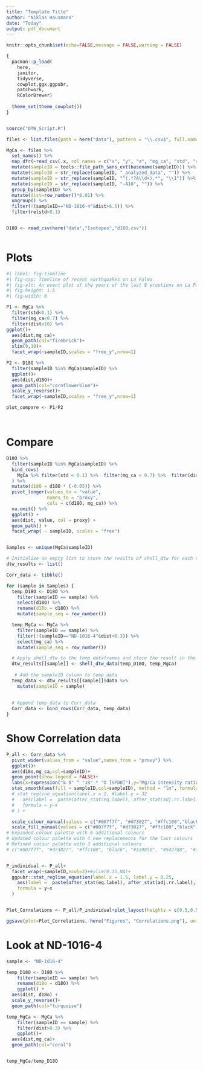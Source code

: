 ```yaml
---
title: "Template Title"
author: "Niklas Hausmann"
date: "Today"
output: pdf_document
---
```

```r

knitr::opts_chunk$set(echo=FALSE,message = FALSE,warning = FALSE)

{
  pacman::p_load(
    here,
    janitor,
    tidyverse,
    cowplot,ggx,ggpubr,
    patchwork,
    RColorBrewer) 
  
  theme_set(theme_cowplot())
}


source("DTW_Script.R")

files <- list.files(path = here("data"), pattern = "\\.csv$", full.names = TRUE)

MgCa <- files %>%
  set_names() %>%
  map_dfr(~read_csv(.x, col_names = c("x", "y", "z", "mg_ca", "std", "relstd")), .id = "sampleID") %>%
  mutate(sampleID = tools::file_path_sans_ext(basename(sampleID))) %>%
  mutate(sampleID = str_replace(sampleID, "_analyzed_data", "")) %>%
  mutate(sampleID = str_replace(sampleID, "^(.*?A\\d+).*", "\\1")) %>% 
  mutate(sampleID = str_replace(sampleID, "-A10", "")) %>% 
  group_by(sampleID) %>% 
  mutate(dist=row_number()*0.01) %>% 
  ungroup() %>% 
  filter(!(sampleID=="ND-1016-4"&dist>6.5)) %>% 
  filter(relstd<0.1)


D18O <- read_csv(here("data","Isotopes","d18O.csv"))



```


# Plots

```r
#| label: fig-timeline
#| fig-cap: Timeline of recent earthquakes on La Palma
#| fig-alt: An event plot of the years of the last 8 eruptions on La Palma.
#| fig-height: 1.5
#| fig-width: 6

P1 <- MgCa %>% 
  filter(std<0.1) %>% 
  filter(mg_ca<0.7) %>% 
  filter(dist<10) %>% 
ggplot()+
  aes(dist,mg_ca)+
  geom_path(col="firebrick")+
  xlim(0,10)+
  facet_wrap(~sampleID,scales = "free_y",nrow=1)

P2 <- D18O %>% 
  filter(sampleID %in% MgCa$sampleID) %>% 
  ggplot()+
  aes(dist,d18O)+
  geom_path(col="cornflowerblue")+
  scale_y_reverse()+
  facet_wrap(~sampleID,scales = "free_y",nrow=1)

plot_compare <- P1/P2




```

# Compare

```r
D18O %>%
  filter(sampleID %in% MgCa$sampleID) %>%
  bind_rows(
    MgCa %>% filter(std < 0.1) %>%  filter(mg_ca < 0.7) %>%  filter(dist < 10)%>% select(sampleID, dist, mg_ca)
  ) %>%
  mutate(d18O = d18O * (-0.05)) %>%
  pivot_longer(values_to = "value",
               names_to = "proxy",
               cols = c(d18O, mg_ca)) %>%
  na.omit() %>%
  ggplot() +
  aes(dist, value, col = proxy) +
  geom_path() +
  facet_wrap( ~ sampleID, scales = "free")



```



```r
Samples <- unique(MgCa$sampleID)

# Initialize an empty list to store the results of shell_dtw for each sample
dtw_results <- list()

Corr_data <- tibble()

for (sample in Samples) {
  temp_D18O <- D18O %>% 
    filter(sampleID == sample) %>% 
    select(d18O) %>% 
    rename(d18o = d18O) %>% 
    mutate(sample_seq = row_number()) 

  temp_MgCa <- MgCa %>% 
    filter(sampleID == sample) %>% 
    filter(!(sampleID=="ND-1016-4"&dist<0.3)) %>% 
    select(mg_ca) %>% 
    mutate(sample_seq = row_number())

  # Apply shell_dtw to the temp dataframes and store the result in the list
  dtw_results[[sample]] <- shell_dtw_data(temp_D18O, temp_MgCa)
  
   # Add the sampleID column to temp_data
  temp_data <- dtw_results[[sample]]$data %>% 
    mutate(sampleID = sample)
  
  
  # Append temp_data to Corr_data
  Corr_data <- bind_rows(Corr_data, temp_data)
}

```

# Show Correlation data

```r



P_all <- Corr_data %>% 
  pivot_wider(values_from = "value",names_from = "proxy") %>% 
  ggplot()+
  aes(d18o,mg_ca,col=sampleID)+
  geom_point(show.legend = FALSE)+
  labs(x=expression("‰ δ" ^ "18" * "O [VPDB]"),y="Mg/Ca intensity ratio")+
  stat_smooth(aes(fill = sampleID,col=sampleID), method = "lm", formula = y~x,show.legend = FALSE) +
  # stat_regline_equation(label.x = 2, #label.y = 32
  #   aes(label =  paste(after_stat(eq.label), after_stat(adj.rr.label), sep = "~~~~")),
  #   formula = y~x
  # ) +

  scale_colour_manual(values = c("#007f7f", "#d73027", "#ffc100","black"))+
  scale_fill_manual(values = c("#007f7f", "#d73027", "#ffc100","black"))
# Expanded colour palette with 6 additional colours
# Updated colour palette with 4 new replacements for the last colours
# Refined colour palette with 3 additional colours
# c("#007f7f", "#d73027", "#ffc100", "black", "#1a9850", "#542788", "#3288bd", "#99d8c9")


P_individual <- P_all+
  facet_wrap(~sampleID,ncol=2)+#ylim(0.15,NA)+
  ggpubr::stat_regline_equation(label.x = 1.5, label.y = 0.25,
    aes(label =  paste(after_stat(eq.label), after_stat(adj.rr.label), sep = "~~~~")),show.legend = FALSE,
    formula = y~x
  )


Plot_Correlations <- P_all/P_individual+plot_layout(heights = c(0.5,0.5))

ggsave(plot=Plot_Correlations, here("Figures", "Correlations.png"), units = "cm", width = 29.7, height = 20.7)
```



# Look at ND-1016-4
```r


sample <- "ND-1016-4"

temp_D18O <- D18O %>% 
    filter(sampleID == sample) %>% 
    rename(d18o = d18O) %>% 
    ggplot() +
  aes(dist, d18o) +
  scale_y_reverse()+
  geom_path(col="turquoise")

temp_MgCa <- MgCa %>% 
    filter(sampleID == sample) %>% 
    filter(dist>0.3) %>%
    ggplot()+
  aes(dist,mg_ca)+
  geom_path(col="coral")


temp_MgCa/temp_D18O
```
